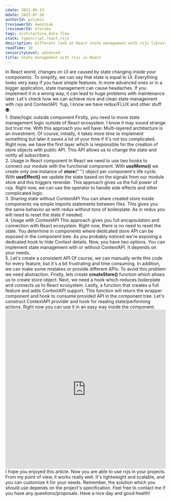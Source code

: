 ```yaml
---
cdate: 2022-06-13
mdate: 2023-07-20
authorId: polubis
treviewerId: kwozniak
lreviewerId: kreszko
tags: architecture,data flow
stack: typescript,react,rxjs
description: Different look at React state management with rxjs library.
readTime: 10
seniorityLevel: advanced
title: State management with rxjs in React
---
```


<Prelude>
  <M>
    In React world, changes on UI are caused by state changing inside your
    components. To simplify, we can say that state is equal to UI.
  </M>
  <M>
    Everything looks very easy if you have simple features. In more advanced
    ones or in a bigger application, state management can cause headaches. If
    you implement it in a wrong way, it can lead to huge problems with
    maintenance later.
  </M>
  <M>
    Let's check how we can achieve nice and clean state management with rxjs and
    ContextAPI.
  </M>
  <Hint hasBg>Yup, I know we have redux/FLUX and other stuff 👽.</Hint>
</Prelude>

<Section>
  <XL>1. State/logic outside component</XL>
  <M>
    Firstly, you need to move state management logic outside of React ecosystem.
    I know it may sound strange but trust me. With this approach you will have:
  </M>
  <List items="Independent testing, Reusability, Option to easy migrate to other technology, Easy to replace the logic" />
  <M>
    Multi-layered architecture is an investment. Of course, initially, it takes
    more time to implement something but later it saves a lot of your time if
    it's not too complicated.
  </M>
  <Snippet
    description="Behavior what?"
    linesCount={28}
    src="https://raw.githubusercontent.com/polubis/State-management-with-RxJs-in-React/main/src/snippets/simple-store.tsx"
  />
  <M>
    Right now, we have the first layer which is responsible for the creation of
    store objects with public API. This API allows us to change the state and
    notify all subscribers.
  </M>
</Section>

<Section>
  <XL>2. Usage in React component</XL>
  <M>
    In React we need to use two hooks to connect our module with the functional
    component. With <B>useMemo()</B> we create only one instance of <B>store</B>{" "}
    object per component's life cycle. With <B>useEffect()</B> we update the
    state based on the signals from our module store and this triggers rerender.
  </M>
  <Snippet
    description="Hello React component"
    linesCount={52}
    src="https://raw.githubusercontent.com/polubis/State-management-with-RxJs-in-React/main/src/snippets/usage-in-component.tsx"
  />
  <M>
    This approach gives us the full power of rxjs. Right now, we can use the
    operator to handle side effects and other complicated logic.
  </M>
</Section>

<Section>
  <XL>3. Sharing state without ContextAPI</XL>
  <M>
    You can share created store inside components via simple imports statements
    between files. This gives you the same behavior as with redux without tons
    of boilerplate. As in redux you will need to reset the state if needed.
  </M>
  <Snippet
    description="Works but you can modularize that thing"
    linesCount={39}
    src="https://raw.githubusercontent.com/polubis/State-management-with-RxJs-in-React/main/src/snippets/sharing-state-without-context-api.tsx"
  />
</Section>

<Section>
  <XL>4. Usage with ContextAPI</XL>
  <M>
    This approach gives you full encapsulation and connection with React
    ecosystem. Right now, there is no need to reset the state. You determine in
    components where dedicated store API can be exposed in the component tree.
  </M>
  <Snippet
    description="ContextAPI implementation"
    linesCount={38}
    src="https://raw.githubusercontent.com/polubis/State-management-with-RxJs-in-React/main/src/snippets/sharing-state-with-context-api.tsx"
  />
  <M>
    As you probably noticed we're exposing a dedicated hook to hide Context
    details.
  </M>
  <Snippet
    description="ContextAPI Consuming"
    linesCount={31}
    src="https://raw.githubusercontent.com/polubis/State-management-with-RxJs-in-React/main/src/snippets/consuming-shared-context-state.tsx"
  />
  <M>
    Now, you have two options. You can implement state management with or
    without ContextAPI. It depends on your needs.
  </M>
</Section>

<Section>
  <XL>5. Let's create a consistent API</XL>
  <M>
    Of course, we can manually write this code for every feature, but it's a bit
    frustrating and time consuming. In addition, we can make some mistakes or
    provide different APIs. To avoid this problem we need abstraction.
  </M>
  <M>
    Firstly, lets create <B>createStore()</B> function which allows us to create
    store object.
  </M>
  <Snippet
    description="Factory method"
    linesCount={50}
    src="https://raw.githubusercontent.com/polubis/State-management-with-RxJs-in-React/main/src/framework/createStore.ts"
  />
  <M>
    Next, we need a hook which reduces boilerplate and connects us to React
    ecosystem.
  </M>
  <Snippet
    description="Hook for connection with React"
    linesCount={19}
    src="https://raw.githubusercontent.com/polubis/State-management-with-RxJs-in-React/main/src/framework/useStore.tsx"
  />
  <M>
    Lastly, a function that creates a full feature and adds ContextAPI support.
    This function will return the wrapper component and hook to consume provided
    API in the component tree.
  </M>
  <Snippet
    description="Connection with ContextAPI"
    linesCount={70}
    src="https://raw.githubusercontent.com/polubis/State-management-with-RxJs-in-React/main/src/framework/createContextStore.tsx"
  />
  <M>
    Let's construct ContextAPI provider and hook for reading state/performing
    actions.
  </M>
  <Snippet
    description="Fast and without boilerplate"
    linesCount={9}
    src="https://raw.githubusercontent.com/polubis/State-management-with-RxJs-in-React/main/src/final/ChatProvider.tsx"
  />
  <M>Right now you can use it in an easy way inside the component.</M>
  <Snippet
    description="Usage"
    linesCount={53}
    src="https://raw.githubusercontent.com/polubis/State-management-with-RxJs-in-React/main/src/final/Chat.tsx"
  />
</Section>

<Example>
  <iframe
    src="https://codesandbox.io/embed/state-management-with-rxjs-in-react-qnccgq?fontsize=14&hidenavigation=1&theme=dark"
    style="width:100%; height:500px; border:0; border-radius: 4px; overflow:hidden;"
    title="State management with RxJs in React"
    allow="accelerometer; ambient-light-sensor; camera; encrypted-media; geolocation; gyroscope; hid; microphone; midi; payment; usb; vr; xr-spatial-tracking"
    sandbox="allow-forms allow-modals allow-popups allow-presentation allow-same-origin allow-scripts"
  ></iframe>
</Example>

<Summary>
  <M>
    I hope you enjoyed this article. Now you are able to use rxjs in your
    projects. From my point of view, it works really well. It's lightweight and
    scalable, and you can customize it for your needs.
  </M>
  <M>
    Remember, the solution which you should use depends on the project's
    specification.
  </M>
  <M>
    Feel free to contact me if you have any questions/proposals. Have a nice day
    and good health!
  </M>
</Summary>

